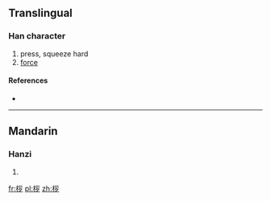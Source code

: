 ==Translingual==

===Han character===
{{Han char|rn=75|rad=木|as=06|sn=10|four=|canj=木女女弓 (DVVN)}}

# press, squeeze hard
# [[force]]

====References====
* {{Han ref|kx=0526.211|dkj=14791|hdz=21209.040|uh=685A|ud=26714}}

----

==Mandarin==

===Hanzi===
{{cmn-hanzi|pin=[[ráo]] ([[rao2]]), [[zǎn]] ([[zan3]])|wg=jao<sup>2</sup>, tsan<sup>3</sup>}}

# {{defn|lang=cmn|sort=木06}}

[[fr:桚]]
[[pl:桚]]
[[zh:桚]]